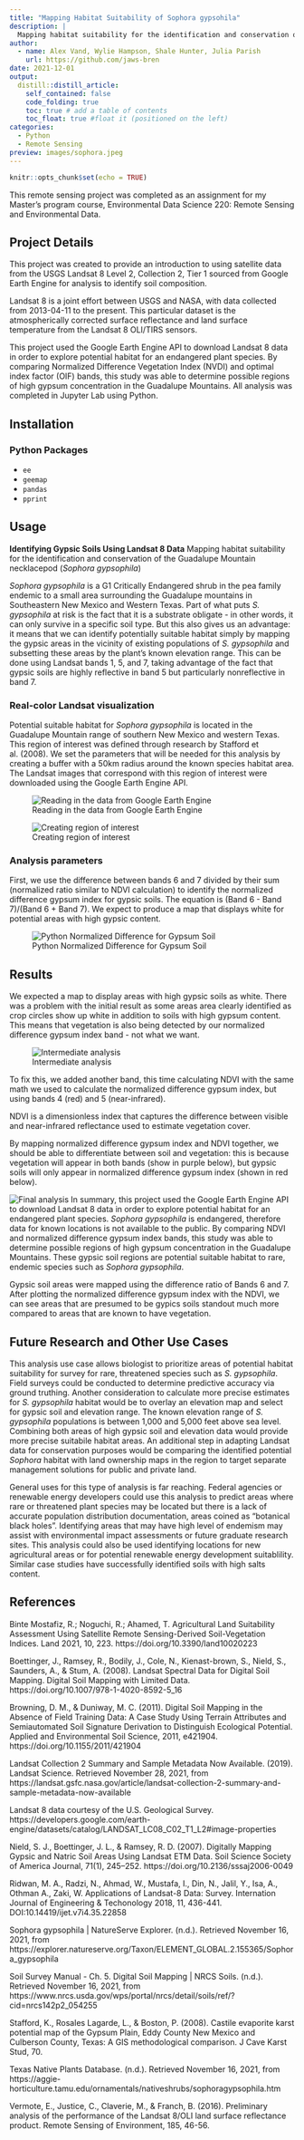```yaml
---
title: "Mapping Habitat Suitability of Sophora gypsohila"
description: |
  Mapping habitat suitability for the identification and conservation of the Guadalupe Mountain necklacepod (Sophora gypsophila) using Landsat 8 data
author:
  - name: Alex Vand, Wylie Hampson, Shale Hunter, Julia Parish 
    url: https://github.com/jaws-bren
date: 2021-12-01
output:
  distill::distill_article:
    self_contained: false
    code_folding: true
    toc: true # add a table of contents
    toc_float: true #float it (positioned on the left)
categories:
  - Python
  - Remote Sensing
preview: images/sophora.jpeg
---
```


```r
knitr::opts_chunk$set(echo = TRUE)
```

This remote sensing project was completed as an assignment for my Master's program course, Environmental Data Science 220: Remote Sensing and Environmental Data.


## Project Details

This project was created to provide an introduction to using satellite data from the USGS Landsat 8 Level 2, Collection 2, Tier 1 sourced from Google Earth Engine for analysis to identify soil composition.

Landsat 8 is a joint effort between USGS and NASA, with data collected from 2013-04-11 to the present. This particular dataset is the atmospherically corrected surface reflectance and land surface temperature from the Landsat 8 OLI/TIRS sensors.

This project used the Google Earth Engine API to download Landsat 8 data in order to explore potential habitat for an endangered plant species. By comparing Normalized Difference Vegetation Index (NVDI) and optimal index factor (OIF) bands, this study was able to determine possible regions of high gypsum concentration in the Guadalupe Mountains. All analysis was completed in Jupyter Lab using Python.

## Installation

### Python Packages
* `ee`
* `geemap`
* `pandas`
* `pprint`

## Usage

**Identifying Gypsic Soils Using Landsat 8 Data**
Mapping habitat suitability for the identification and conservation of the Guadalupe Mountain necklacepod (*Sophora gypsophila*)

*Sophora gypsophila* is a G1 Critically Endangered shrub in the pea family endemic to a small area surrounding the Guadalupe mountains in Southeastern New Mexico and Western Texas. Part of what puts *S. gypsophila* at risk is the fact that it is a substrate obligate - in other words, it can only survive in a specific soil type. But this also gives us an advantage: it means that we can identify potentially suitable habitat simply by mapping the gypsic areas in the vicinity of existing populations of *S. gypsophila* and subsetting these areas by the plant's known elevation range. This can be done using Landsat bands 1, 5, and 7, taking advantage of the fact that gypsic soils are highly reflective in band 5 but particularly nonreflective in band 7.

### Real-color Landsat visualization

Potential suitable habitat for *Sophora gypsophila* is located in the Guadalupe Mountain range of southern New Mexico and western Texas. This region of interest was defined through research by Stafford et al. (2008). We set the parameters that will be needed for this analysis by creating a buffer with a 50km radius around the known species habitat area. The Landsat images that correspond with this region of interest were downloaded using the Google Earth Engine API. 

![Reading in the data from Google Earth Engine](images/gee.png)

![Creating region of interest](images/buffer.png)

### Analysis parameters
First, we use the difference between bands 6 and 7 divided by their sum (normalized ratio similar to NDVI calculation) to identify the normalized difference gypsum index for gypsic soils. The equation is (Band 6 - Band 7)/(Band 6 + Band 7). We expect to produce a map that displays white for potential areas with high gypsic content.

![Python Normalized Difference for Gypsum Soil](images/normalized_difference_gypsum.png)

## Results

We expected a map to display areas with high gypsic soils as white. There was a problem with the initial result as some areas area clearly identified as crop circles show up white in addition to soils with high gypsum content. This means that vegetation is also being detected by our normalized difference gypsum index band - not what we want. 

![Intermediate analysis](images/bw.png)

To fix this, we added another band, this time calculating NDVI with the same math we used to calculate the normalized difference gypsum index, but using bands 4 (red) and 5 (near-infrared).

NDVI is a dimensionless index that captures the difference between visible and near-infrared reflectance used to estimate vegetation cover.

By mapping normalized difference gypsum index and NDVI together, we should be able to differentiate between soil and vegetation: this is because vegetation will appear in both bands (show in purple below), but gypsic soils will only appear in normalized difference gypsum index (shown in red below).

![Final analysis](images/result.png)
In summary, this project used the Google Earth Engine API to download Landsat 8 data in order to explore potential habitat for an endangered plant species. *Sophora gypsophila* is endangered, therefore data for  known locations is not available to the public. By comparing NDVI and normalized difference gypsum index bands, this study was able to determine possible regions of high gypsum concentration in the Guadalupe Mountains. These gypsic soil regions are potential suitable habitat to rare, endemic species such as *Sophora gypsophila*.

Gypsic soil areas were mapped using the difference ratio of Bands 6 and 7. After plotting the normalized difference gypsum index with the NDVI, we can see areas that are presumed to be gypics soils standout much more compared to areas that are known to have vegetation.

## Future Research and Other Use Cases

This analysis use case allows biologist to prioritize areas of potential habitat suitability for survey for rare, threatened species such as *S. gypsophila*. Field surveys could be conducted to determine predictive accuracy via ground truthing. Another consideration to calculate more precise estimates for *S. gypsophila* habitat would be to overlay an elevation map and select for gypsic soil and elevation range. The known elevation range of *S. gypsophila* populations is between 1,000 and 5,000 feet above sea level. Combining both areas of high gypsic soil and elevation data would provide more precise suitabile habitat areas. An additional step in adapting Landsat data for conservation purposes would be comparing the identified potential *Sophora* habitat with land ownership maps in the region to target separate management solutions for public and private land.

General uses for this type of analysis is far reaching. Federal agencies or renewable energy developers could use this analysis to predict areas where rare or threatened plant species may be located but there is a lack of accurate population distribution documentation, areas coined as "botanical black holes". Identifying areas that may have high level of endemism may assist with environmental impact assessments or future graduate research sites. This analysis could also be used identifying locations for new agricultural areas or for potential renewable energy development suitablility. Similar case studies have successfully identified soils with high salts content.

## References

Binte Mostafiz, R.; Noguchi, R.; Ahamed, T. Agricultural Land Suitability Assessment Using Satellite Remote Sensing-Derived Soil-Vegetation Indices. Land 2021, 10, 223. https://doi.org/10.3390/land10020223

Boettinger, J., Ramsey, R., Bodily, J., Cole, N., Kienast-brown, S., Nield, S., Saunders, A., & Stum, A. (2008). Landsat Spectral Data for Digital Soil Mapping. Digital Soil Mapping with Limited Data. https://doi.org/10.1007/978-1-4020-8592-5_16

Browning, D. M., & Duniway, M. C. (2011). Digital Soil Mapping in the Absence of Field Training Data: A Case Study Using Terrain Attributes and Semiautomated Soil Signature Derivation to Distinguish Ecological Potential. Applied and Environmental Soil Science, 2011, e421904. https://doi.org/10.1155/2011/421904

Landsat Collection 2 Summary and Sample Metadata Now Available. (2019). Landsat Science. Retrieved November 28, 2021, from https://landsat.gsfc.nasa.gov/article/landsat-collection-2-summary-and-sample-metadata-now-available

Landsat 8 data courtesy of the U.S. Geological Survey. https://developers.google.com/earth-engine/datasets/catalog/LANDSAT_LC08_C02_T1_L2#image-properties

Nield, S. J., Boettinger, J. L., & Ramsey, R. D. (2007). Digitally Mapping Gypsic and Natric Soil Areas Using Landsat ETM Data. Soil Science Society of America Journal, 71(1), 245–252. https://doi.org/10.2136/sssaj2006-0049

Ridwan, M. A., Radzi, N., Ahmad, W., Mustafa, I., Din, N., Jalil, Y., Isa, A., Othman A., Zaki, W. Applications of Landsat-8 Data: Survey. Internation Journal of Engineering & Techonology 2018, 11, 436-441. DOI:10.14419/ijet.v7i4.35.22858

Sophora gypsophila | NatureServe Explorer. (n.d.). Retrieved November 16, 2021, from https://explorer.natureserve.org/Taxon/ELEMENT_GLOBAL.2.155365/Sophora_gypsophila

Soil Survey Manual - Ch. 5. Digital Soil Mapping | NRCS Soils. (n.d.). Retrieved November 16, 2021, from https://www.nrcs.usda.gov/wps/portal/nrcs/detail/soils/ref/?cid=nrcs142p2_054255

Stafford, K., Rosales Lagarde, L., & Boston, P. (2008). Castile evaporite karst potential map of the Gypsum Plain, Eddy County New Mexico and Culberson County, Texas: A GIS methodological comparison. J Cave Karst Stud, 70.

Texas Native Plants Database. (n.d.). Retrieved November 16, 2021, from https://aggie-horticulture.tamu.edu/ornamentals/nativeshrubs/sophoragypsophila.htm

Vermote, E., Justice, C., Claverie, M., & Franch, B. (2016). Preliminary analysis of the performance of the Landsat 8/OLI land surface reflectance product. Remote Sensing of Environment, 185, 46-56.

